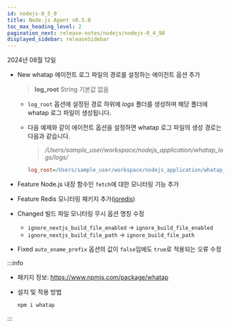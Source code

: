```yaml
---
id: nodejs-0_5_0
title: Node.js Agent v0.5.0
toc_max_heading_level: 2
pagination_next: release-notes/nodejs/nodejs-0_4_98
displayed_sidebar: releaseSidebar
---
```


2024년 08월 12일

- <Status>New</Status> whatap 에이전트 로그 파일의 경로를 설정하는 에이전트 옵션 추가

  > **log_root** <span class='type'>String</span> 기본값 없음

  - `log_root` 옵션에 설정된 경로 하위에 *logs* 폴더를 생성하며 해당 폴더에 whatap 로그 파일이 생성됩니다.

  - 다음 예제와 같이 에이전트 옵션을 설정하면 whatap 로그 파일의 생성 경로는 다음과 같습니다.

    > <em>/Users/sample_user/workspace/nodejs_application/whatap_logs/logs/</em>

    ```ini title="whatap.conf"
    log_root=/Users/sample_user/workspace/nodejs_application/whatap_logs/
    ```

- <Status priority='1'>Feature</Status> Node.js 내장 함수인 `fetch`에 대한 모니터링 기능 추가

- <Status priority='1'>Feature</Status> Redis 모니터링 패키지 추가([ioredis](https://www.npmjs.com/package/ioredis))

- <Status priority='1'>Changed</Status> 빌드 파일 모니터링 무시 옵션 명칭 수정

  - `ignore_nextjs_build_file_enabled` → `ignore_build_file_enabled`
  - `ignore_nextjs_build_file_path` → `ignore_build_file_path`


- <Status priority='0'>Fixed</Status>  `auto_oname_prefix` 옵션의 값이 `false`임에도 `true`로 적용되는 오류 수정

:::info

* 패키지 정보: https://www.npmjs.com/package/whatap

* 설치 및 적용 방법

  ```bash
  npm i whatap
  ```

:::